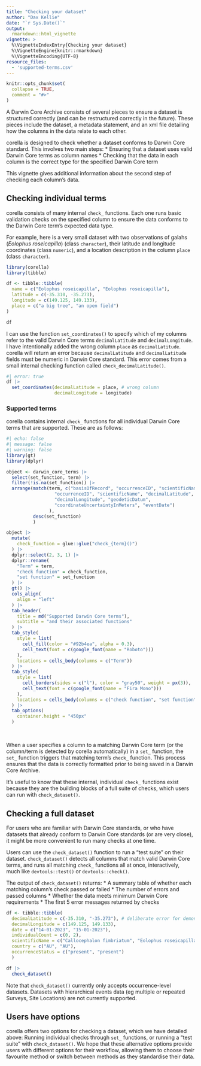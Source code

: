 ```yaml
---
title: "Checking your dataset"
author: "Dax Kellie"
date: "`r Sys.Date()`"
output: 
  rmarkdown::html_vignette
vignette: >
  %\VignetteIndexEntry{Checking your dataset}
  %\VignetteEngine{knitr::rmarkdown}
  %\VignetteEncoding{UTF-8}
resource_files:
  - 'supported-terms.csv'
---
```


```r
knitr::opts_chunk$set(
  collapse = TRUE,
  comment = "#>"
)
```

A Darwin Core Archive consists of several pieces to ensure a dataset is structured correctly (and can be restructured correctly in the future). These pieces include the dataset, a metadata statement, and an xml file detailing how the columns in the data relate to each other. 

corella is designed to check whether a dataset conforms to Darwin Core standard. This involves two main steps:
  *  Ensuring that a dataset uses valid Darwin Core terms as column names
  *  Checking that the data in each column is the correct type for the specified Darwin Core term

This vignette gives additional information about the second step of checking each column's data.

## Checking individual terms

corella consists of many internal `check_` functions. Each one runs basic validation checks on the specified column to ensure the data conforms to the Darwin Core term's expected data type. 

For example, here is a very small dataset with two observations of galahs (*Eolophus roseicapilla*) (class `character`), their latitude and longitude coordinates (class `numeric`), and a location description in the column `place` (class `character`). 

```r
library(corella)
library(tibble)

df <- tibble::tibble(
  name = c("Eolophus roseicapilla", "Eolophus roseicapilla"),
  latitude = c(-35.310, -35.273),
  longitude = c(149.125, 149.133),
  place = c("a big tree", "an open field")
)

df
```

I can use the function `set_coordinates()` to specify which of my columns refer to the valid Darwin Core terms `decimalLatitude` and `decimalLongitude`. I have intentionally added the wrong column `place` as `decimalLatitude`. corella will return an error because `decimalLatitude` and `decimalLatitude` fields must be numeric in Darwin Core standard. This error comes from a small internal checking function called `check_decimalLatitude()`.

```r
#| error: true
df |>
  set_coordinates(decimalLatitude = place, # wrong column
                  decimalLongitude = longitude)
```


### Supported terms

corella contains internal `check_` functions for all individual Darwin Core terms that are supported. These are as follows:

<!-- Edit supported terms in ./data-raw/supported-terms.csv -->
<!-- Update exported darwin_core_terms using ./data-raw/exported_data.R-->


```r
#| echo: false
#| message: false
#| warning: false
library(gt)
library(dplyr)

object <- darwin_core_terms |>
  select(set_function, term) |>
  filter(!is.na(set_function)) |>
  arrange(match(term, c("basisOfRecord", "occurrenceID", "scientificName",
                  "occurrenceID", "scientificName", "decimalLatitude",
                  "decimalLongitude", "geodeticDatum",
                  "coordinateUncertaintyInMeters", "eventDate")
                ), 
          desc(set_function)
          )

object |>
  mutate(
    check_function = glue::glue("check_{term}()")
  ) |>
  dplyr::select(2, 3, 1) |>
  dplyr::rename(
    "Term" = term,
    "check function" = check_function,
    "set function" = set_function
  ) |> 
  gt() |>
  cols_align(
    align = "left"
  ) |>
  tab_header(
    title = md("Supported Darwin Core terms"),
    subtitle = "and their associated functions"
  ) |>
  tab_style(
    style = list(
      cell_fill(color = "#92b4ea", alpha = 0.3),
      cell_text(font = c(google_font(name = "Roboto")))
    ),
    locations = cells_body(columns = c("Term"))
  ) |>
  tab_style(
    style = list(
      cell_borders(sides = c("l"), color = "gray50", weight = px(3)),
      cell_text(font = c(google_font(name = "Fira Mono")))
    ),
    locations = cells_body(columns = c("check function", "set function"))
  ) |>
  tab_options(
    container.height = "450px"
  )
```

<br> 

When a user specifies a column to a matching Darwin Core term (or the column/term is detected by corella automatically) in a `set_` function, the `set_` function triggers that matching term's `check_` function. This process ensures that the data is correctly formatted prior to being saved in a Darwin Core Archive. 

It's useful to know that these internal, individual `check_` functions exist because they are the building blocks of a full suite of checks, which users can run with `check_dataset()`.

## Checking a full dataset

For users who are familiar with Darwin Core standards, or who have datasets that already conform to Darwin Core standards (or are very close), it might be more convenient to run many checks at one time. 

Users can use the `check_dataset()` function to run a "test suite" on their dataset. `check_dataset()` detects all columns that match valid Darwin Core terms, and runs all matching `check_` functions all at once, interactively, much like `devtools::test()` or `devtools::check()`. 

The output of `check_dataset()` returns: 
  *  A summary table of whether each matching column's check passed or failed
  *  The number of errors and passed columns
  *  Whether the data meets minimum Darwin Core requirements
  *  The first 5 error messages returned by checks
  
```r
df <- tibble::tibble(
  decimalLatitude = c(-35.310, "-35.273"), # deliberate error for demonstration purposes
  decimalLongitude = c(149.125, 149.133),
  date = c("14-01-2023", "15-01-2023"),
  individualCount = c(0, 2),
  scientificName = c("Callocephalon fimbriatum", "Eolophus roseicapilla"),
  country = c("AU", "AU"),
  occurrenceStatus = c("present", "present")
  )

df |>
  check_dataset()
```

Note that `check_dataset()` currently only accepts occurrence-level datasets. Datasets with hierarchical events data (eg multiple or repeated Surveys, Site Locations) are not currently supported.

## Users have options

corella offers two options for checking a dataset, which we have detailed above: Running individual checks through `set_` functions, or running a "test suite" with `check_dataset()`. We hope that these alternative options provide users with different options for their workflow, allowing them to choose their favourite method or switch between methods as they standardise their data.

